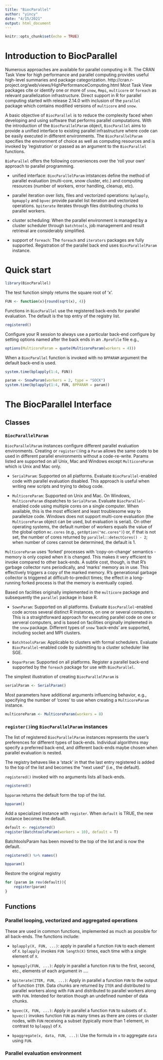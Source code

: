 ```yaml
---
title: "BiocParallel"
author: "yincy"
date: "4/15/2021"
output: html_document
---
```


```r
knitr::opts_chunk$set(echo = TRUE)
```

# Introduction to BiocParallel  
Numerous approaches are available for parallel computing in R. The CRAN Task View for high performance and parallel computing provides useful high-level summaries and package categorization. http://cran.r-project.org/web/views/HighPerformanceComputing.html Most Task View packages cite or identify one or more of `snow`, `Rmpi`, `multicore` or `foreach` as relevant parallelization infrastructure. Direct support in R for parallel computing started with release 2.14.0 with inclusion of the `parallel` package which contains modified versions of `multicore` and `snow`.  

A basic objective of `BiocParallel` is to reduce the complexity faced when developing and using software that performs parallel computations. With the introduction of the `BiocParallelParam` object, `BiocParallel` aims to provide a unified interface to existing parallel infrastructure where code can be easily executed in different environments. The `BiocParallelParam` specifies the environment of choice as well as computing resources and is invoked by ‘registration‘ or passed as an argument to the `BiocParallel` functions.  

`BioParallel` offers the following conveniences over the 'roll your own' approach to parallel programming.  

- unified interface: `BiocParallelParam` intstances define the method of parallel evaluation (multi-core, snow cluster, etc.) and computing resources (number of workers, error handling, cleanup, etc).  

- parallel iteration over lists, files and vectorized operations: `bplapply`, `bpmapply` and `bpvec` provide parallel list iteration and vectorized operations. `bpiterate` iterates through files distributing chunks to parallel workers.  

- cluster scheduling: When the parallel environment is managed by a cluster scheduler through `batchtools`, job management and result retrieval are considerably simplified.  

- support of `foreach`: The `foreach` and `iterators` packages are fully supported. Registration of the parallel back end uses `BiocParallelParam` instance.  

# Quick start  
```r
library(BiocParallel)
```

The test function simply returns the square root of 'x'.  

```r
FUN <- function(x){round(sqrt(x), 4)}
```

Functions in `BiocParallel` use the registered back-ends for parallel evaluation. The default is the top entry of the registry list.  

```r
registered()
```

Configure your R session to always use a particular back-end configure by setting options named after the back ends in an `.Rprofile` file e.g.,  

```r
options(MulticoreParam = quote(MulticoreParam(workers = 4)))
```

When a `BiocParallel` function is invoked with no `BPPARAM` argument the default back-end is used.  

```r
system.time(bplapply(1:4, FUN))
```

```r
param <- SnowParam(workers = 2, type = "SOCK")
system.time(bplapply(1:4, FUN, BPPARAM = param))
```


# The BiocParallel Interface  
## Classes  
### `BiocParallelParam`  
`BiocParallelParam` instances configure different parallel evaluation environments. Creating or `register()`ing a `Param` allows the same code to be used in different parallel environments without a code-re-write. Params listed are supported on all Unix, Mac and Windows except `MulticoreParam` which is Unix and Mac only.  

- `SerialParam`: Supported on all platforms. Evaluate `BiocParallel`-enabled code with parallel evaluation disabled. This approach is useful when writing new scripts and trying to debug code.  

- `MulticoreParam`: Supported on Unix and Mac. On Windows, `MulticoreParam` dispatches to `SerialParam`. Evaluate `BiocParallel`-enabled code using multiple cores on a single computer. When available, this is the most efficient and least troublesome way to parallelize code. Windows does not support multi-core evaluation (the `MulticoreParam` object can be used, but evaluation is serial). On other operating systems, the default number of workers equals the value of the global option `mc.cores` (e.g., `getOption("mc.cores")`) or, if that is not set, the number of cores returned by `parallel::detectCores() - 2`; when number of cores cannot be determined, the default is 1.  

`MulticoreParam` uses 'forked' processes with 'copy-on-change' semantics - memory is only copied when it is changed. This makes it very efficient to invoke compared to other back-ends. A subtle cost, though, is that R's garbage collector runs periodically, and 'marks' memory as in use. This effectively triggers a copy of the marked memory. R's generational garbage collector is triggered at difficult-to-predict times; the effect in a long-running forked process is that the memory is eventually copied.  

Based on facilities originally implemented in the `multicore` package and subsequently the `parallel` package in base R.  

- `SownParam`: Supported on all platforms. Evaluate `BiocParallel`-enabled code across several distinct R instances, on one or several computers. This is a straightforward approach for executing parallel code on one or serveral computers, and is based on facilities originally implemeted in the `snow` package. Different types of `snow` 'back-ends' are supported, including socket and MPI clusters.  

- `BatchtoolsParam`: Applicable to clusters with formal schedulers. Evaluate `BiocParallel`-enabled code by submitting to a cluster scheduler like SGE.  

- `DoparParam`: Supported on all platforms. Register a parallel back-end supported by the `foreach` package for use with `BiocParallel`.  

The simplest illustration of creating `BiocParallelParam` is  

```r
serialParam <- SerialParam()
```

Most parameters have additional arguments influencing behavior, e.g., specifying the number of 'cores' to use when creating a `MulticoreParam` instance.  

```r
multicoreParam <- MulticoreParam(workers = 8)
```

### `register()`ing `BiocParallelParam` instances  
The list of registered `BiocParallelParam` instances represents the user’s preferences for different types of back-ends. Individual algorithms may specify a preferred back-end, and different back-ends maybe chosen when parallel evaluation is nested.  

The registry behaves like a ‘stack’ in that the last entry registered is added to the top of the list and becomes the “next used“ (i.e., the default).  

`registered()` invoked with no arguments lists all back-ends.  

```r
registered()
```

`bpparam` returns the default form the top of the list.  

```r
bpparam()
```

Add a specialized instance with `register`. When `default` is TRUE, the new instance becomes the default.  

```r
default <- registered()
register(BatchtoolsParam(workers = 10), default = T)
```

BatchtoolsParam has been moved to the top of the list and is now the default.  

```r
registered() %>% names()
```

```r
bpparam()
```

Restore the original registry  

```r
for (param in rev(default)){
    register(param)
}
```


## Functions
### Parallel looping, vectorized and aggregated operations  
These are used in common functions, implemented as much as possible for all back-ends. The functions include:  

- `bplapply(X, FUN, ...)`: apply in parallel a function `FUN` to each element of `X`. `bplapply` invokes `FUN length(X)` times, each time with a single element of `X`.  

- `bpmapply(FUN, ...)`: Apply in parallel a function `FUN` to the first, second, etc., elements of each argument in ....  

- `bpiterate(ITER, FUN, ...)`: Apply in parallel a function `FUN` to the output of function `ITER`. Data chunks are returned by `ITER` and distributed to parallel workers along with `FUN` and distributed to parallel workers along with `FUN`. Intended for iteration though an undefined number of data chunks.  

- `bpvec(X, FUN, ...)`: Apply in parallel a function `FUN` to subsets of `X`. `bpvec()` invokes function `FUN` as many times as there are cores or cluster nodes, with `FUN` receiving a subset (typically more than 1 element, in contrast to `bplappy`) of `X`.  

- `bpaggregate(x, data, FUN, ...)`: Use the formula in `x` to aggregate `data` using `FUN`.  

### Parallel evaluation environment  






















